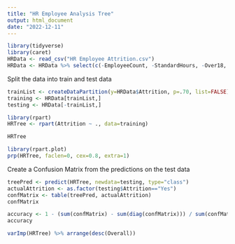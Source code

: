 ```yaml
---
title: "HR Employee Analysis Tree"
output: html_document
date: "2022-12-11"
---
```


```r
library(tidyverse)
library(caret)
HRData <- read_csv("HR Employee Attrition.csv")
HRData <- HRData %>% select(c(-EmployeeCount, -StandardHours, -Over18, -EmployeeNumber))
```



Split the data into train and test data
```r
trainList <- createDataPartition(y=HRData$Attrition, p=.70, list=FALSE)
training <- HRData[trainList,]
testing <- HRData[-trainList,]
```




```r
library(rpart)
HRTree <- rpart(Attrition ~ ., data=training)
```

```r
HRTree
```

```r
library(rpart.plot)
prp(HRTree, faclen=0, cex=0.8, extra=1)
```


Create a Confusion Matrix from the predictions on the test data
```r
treePred <- predict(HRTree, newdata=testing, type="class")
actualAttrition <- as.factor(testing$Attrition=="Yes")
confMatrix <- table(treePred, actualAttrition)
confMatrix
```
```r
accuracy <- 1 - (sum(confMatrix) - sum(diag(confMatrix))) / sum(confMatrix)
accuracy
```

```r
varImp(HRTree) %>% arrange(desc(Overall))
```


